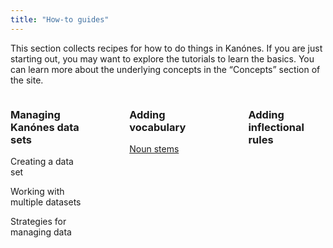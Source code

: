 ```yaml
---
title: "How-to guides"
---
```


This section collects recipes for how to do things in Kanónes. If you are just starting out, you may want to explore the tutorials to learn the basics.  You can learn more about the underlying concepts in the "Concepts" section of the site.

:::: {.columns}

::: {.column width="25%"}
### Managing Kanónes data sets

Creating a data set

Working with multiple datasets

Strategies for managing data
:::

::: {.column width="5%"}
<!-- empty column to create gap -->
:::

::: {.column width="25%"}
### Adding vocabulary

[Noun stems](nouns-guide.qmd)

:::

::: {.column width="5%"}
<!-- empty column to create gap -->
:::

::: {.column width="25%"}
### Adding inflectional rules
:::

::::
